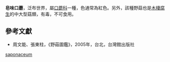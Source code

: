 {{Speciesbox
| name = 皂味口蘑
| image = Tricholoma saponaceum.jpg
| genus = Tricholoma
| species = saponaceum
| authority = (Fr.) Kummer
}}

'''皂味口蘑'''，泛布世界，屬[[口蘑科|口蘑科]]一種，色通常為紅色。另外，該種野菇也是[[木棲腐生|木棲腐生]]的中大型菇類，有毒，不可食用。

==參考文獻==
*周文能、張東柱，《野菇圖鑑》，2005年，台北，台灣館出版社
{{Taxonbar|from=Q1473080}}

[[Category:口蘑屬|saponaceum]]